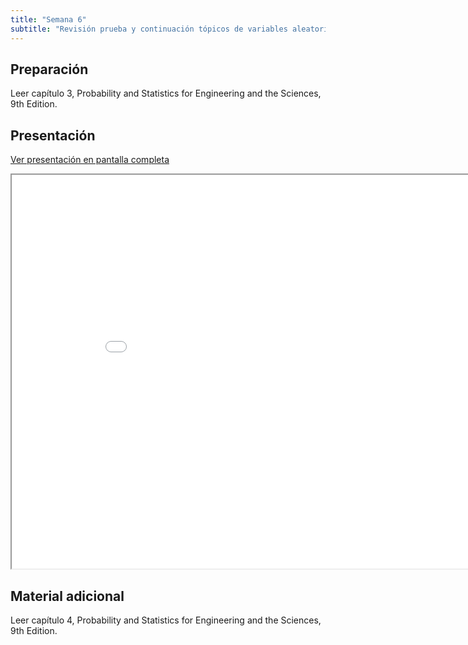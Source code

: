 ```yaml
---
title: "Semana 6"
subtitle: "Revisión prueba y continuación tópicos de variables aleatorias"
---
```


## Preparación

Leer capítulo 3, Probability and Statistics for Engineering and the Sciences, 9th Edition.

## Presentación

[Ver presentación en pantalla completa](../slides/lec_week6.html)

```{=html}
<iframe class="slide-deck" src="../slides/lec_week6.html" height="630" width="900"></iframe>
```

## Material adicional

Leer capítulo 4, Probability and Statistics for Engineering and the Sciences, 9th Edition.